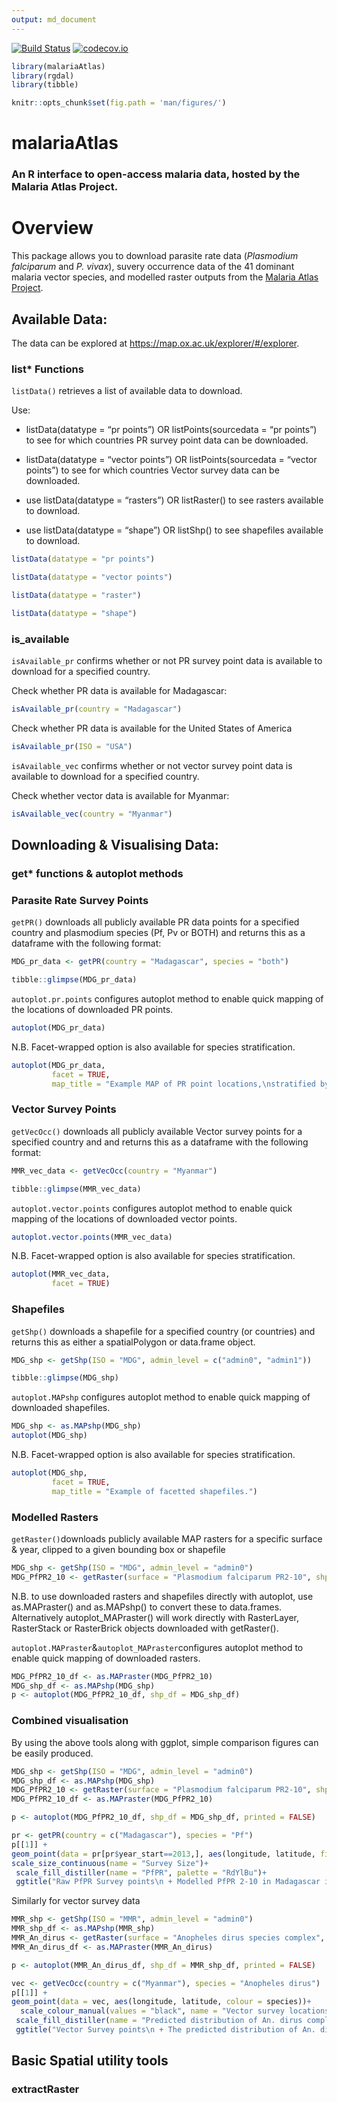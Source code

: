 ```yaml
---
output: md_document
---
```


[![Build Status](https://travis-ci.org/malaria-atlas-project/malariaAtlas.svg)](https://travis-ci.org/malaria-atlas-project/malariaAtlas)
[![codecov.io](https://codecov.io/gh/malaria-atlas-project/malariaAtlas/coverage.svg?branch=master)](https://codecov.io/gh/malaria-atlas-project/malariaAtlas?branch=master)


```r
library(malariaAtlas)
library(rgdal)
library(tibble)

knitr::opts_chunk$set(fig.path = 'man/figures/')
```

# malariaAtlas 
### An R interface to open-access malaria data, hosted by the Malaria Atlas Project. 

# Overview 

This package allows you to download parasite rate data (*Plasmodium falciparum* and *P. vivax*), suvery occurrence data of the 41 dominant malaria vector species, and modelled raster outputs from the [Malaria Atlas Project](https://map.ox.ac.uk/).

## Available Data: 
The data can be explored at [https://map.ox.ac.uk/explorer/#/explorer](https://map.ox.ac.uk/explorer/#/explorer).



### list* Functions


`listData()` retrieves a list of available data to download. 

Use: 

* listData(datatype = "pr points") OR listPoints(sourcedata = "pr points") to see for which countries PR survey point data can be downloaded.

* listData(datatype = "vector points") OR listPoints(sourcedata = "vector points") to see for which countries Vector survey data can be downloaded.

* use listData(datatype = "rasters") OR listRaster() to see rasters available to download. 

* use listData(datatype = "shape") OR listShp() to see shapefiles available to download. 

```r
listData(datatype = "pr points")
```
```r
listData(datatype = "vector points")
```
```r
listData(datatype = "raster")
```
``` r
listData(datatype = "shape")
```

### is_available

`isAvailable_pr` confirms whether or not PR survey point data is available to download for a specified country. 

Check whether PR data is available for Madagascar:
```r
isAvailable_pr(country = "Madagascar")
```

Check whether PR data is available for the United States of America
```r
isAvailable_pr(ISO = "USA")
```

`isAvailable_vec` confirms whether or not vector survey point data is available to download for a specified country. 

Check whether vector data is available for Myanmar:
```r
isAvailable_vec(country = "Myanmar")
```

## Downloading & Visualising Data: 
### get* functions & autoplot methods

### Parasite Rate Survey Points
`getPR()` downloads all publicly available PR data points for a specified country and plasmodium species (Pf, Pv or BOTH) and returns this as a dataframe with the following format: 


```r
MDG_pr_data <- getPR(country = "Madagascar", species = "both")
```
```r
tibble::glimpse(MDG_pr_data)
```


`autoplot.pr.points` configures autoplot method to enable quick mapping of the locations of downloaded PR points. 


```r
autoplot(MDG_pr_data)
```

N.B. Facet-wrapped option is also available for species stratification. 
```r
autoplot(MDG_pr_data,
         facet = TRUE,
         map_title = "Example MAP of PR point locations,\nstratified by species")
```

### Vector Survey Points
`getVecOcc()` downloads all publicly available Vector survey points for a specified country and  and returns this as a dataframe with the following format: 

```r
MMR_vec_data <- getVecOcc(country = "Myanmar")
```
```r
tibble::glimpse(MMR_vec_data)
```

`autoplot.vector.points` configures autoplot method to enable quick mapping of the locations of downloaded vector points. 

```r
autoplot.vector.points(MMR_vec_data)
```

N.B. Facet-wrapped option is also available for species stratification. 
```r
autoplot(MMR_vec_data,
         facet = TRUE)
```

### Shapefiles
`getShp()` downloads a shapefile for a specified country (or countries) and returns this as either a spatialPolygon or data.frame object.

```r
MDG_shp <- getShp(ISO = "MDG", admin_level = c("admin0", "admin1"))
```
```r
tibble::glimpse(MDG_shp)
```

`autoplot.MAPshp` configures autoplot method to enable quick mapping of downloaded shapefiles.

```r
MDG_shp <- as.MAPshp(MDG_shp)
autoplot(MDG_shp)
```

N.B. Facet-wrapped option is also available for species stratification. 

```r
autoplot(MDG_shp,
         facet = TRUE,
         map_title = "Example of facetted shapefiles.")
```

### Modelled Rasters 

`getRaster()`downloads publicly available MAP rasters for a specific surface & year, clipped to a given bounding box or shapefile

```r
MDG_shp <- getShp(ISO = "MDG", admin_level = "admin0")
MDG_PfPR2_10 <- getRaster(surface = "Plasmodium falciparum PR2-10", shp = MDG_shp, year = 2013)
```
N.B. to use downloaded rasters and shapefiles directly with autoplot, use as.MAPraster() and as.MAPshp() to convert these to data.frames. Alternatively autoplot_MAPraster() will work directly with RasterLayer, RasterStack or RasterBrick objects downloaded with getRaster().

`autoplot.MAPraster`&`autoplot_MAPraster`configures autoplot method to enable quick mapping of downloaded rasters.

```r
MDG_PfPR2_10_df <- as.MAPraster(MDG_PfPR2_10)
MDG_shp_df <- as.MAPshp(MDG_shp)
p <- autoplot(MDG_PfPR2_10_df, shp_df = MDG_shp_df)
```


### Combined visualisation 

By using the above tools along with ggplot, simple comparison figures can be easily produced. 

```r
MDG_shp <- getShp(ISO = "MDG", admin_level = "admin0")
MDG_shp_df <- as.MAPshp(MDG_shp)
MDG_PfPR2_10 <- getRaster(surface = "Plasmodium falciparum PR2-10", shp = MDG_shp, year = 2013)
MDG_PfPR2_10_df <- as.MAPraster(MDG_PfPR2_10)

p <- autoplot(MDG_PfPR2_10_df, shp_df = MDG_shp_df, printed = FALSE)

pr <- getPR(country = c("Madagascar"), species = "Pf")
p[[1]] +
geom_point(data = pr[pr$year_start==2013,], aes(longitude, latitude, fill = positive / examined, size = examined), shape = 21)+
scale_size_continuous(name = "Survey Size")+
 scale_fill_distiller(name = "PfPR", palette = "RdYlBu")+
 ggtitle("Raw PfPR Survey points\n + Modelled PfPR 2-10 in Madagascar in 2013")
```

Similarly for vector survey data

```r
MMR_shp <- getShp(ISO = "MMR", admin_level = "admin0")
MMR_shp_df <- as.MAPshp(MMR_shp)
MMR_An_dirus <- getRaster(surface = "Anopheles dirus species complex", shp = MMR_shp)
MMR_An_dirus_df <- as.MAPraster(MMR_An_dirus)

p <- autoplot(MMR_An_dirus_df, shp_df = MMR_shp_df, printed = FALSE)

vec <- getVecOcc(country = c("Myanmar"), species = "Anopheles dirus")
p[[1]] +
geom_point(data = vec, aes(longitude, latitude, colour = species))+
  scale_colour_manual(values = "black", name = "Vector survey locations")+
 scale_fill_distiller(name = "Predicted distribution of An. dirus complex", palette = "PuBuGn", direction = 1)+
 ggtitle("Vector Survey points\n + The predicted distribution of An. dirus complex")
```

## Basic Spatial utility tools 

### extractRaster 










